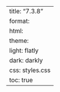 ---
title: "7.3.8"
format:
    html:
        theme:
            light: flatly
            dark: darkly
        css: styles.css
        toc: true
---